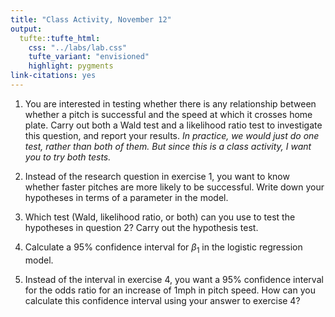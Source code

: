 ```yaml
---
title: "Class Activity, November 12"
output: 
  tufte::tufte_html:
    css: "../labs/lab.css"
    tufte_variant: "envisioned"
    highlight: pygments
link-citations: yes
---
```


1. You are interested in testing whether there is any relationship between whether a pitch is successful and the speed at which it crosses home plate. Carry out both a Wald test and a likelihood ratio test to investigate this question, and report your results. *In practice, we would just do one test, rather than both of them. But since this is a class activity, I want you to try both tests.*

2. Instead of the research question in exercise 1, you want to know whether faster pitches are more likely to be successful. Write down your hypotheses in terms of a parameter in the model.

3. Which test (Wald, likelihood ratio, or both) can you use to test the hypotheses in question 2? Carry out the hypothesis test.

4. Calculate a 95% confidence interval for $\beta_1$ in the logistic regression model.

5. Instead of the interval in exercise 4, you want a 95% confidence interval for the odds ratio for an increase of 1mph in pitch speed. How can you calculate this confidence interval using your answer to exercise 4?